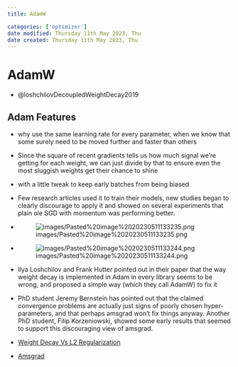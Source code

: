 ```yaml
---
title: AdamW

categories: ['optimizer']
date modified: Thursday 11th May 2023, Thu
date created: Thursday 11th May 2023, Thu
---
```


# AdamW


- @loshchilovDecoupledWeightDecay2019

## Adam Features
- why use the same learning rate for every parameter, when we know that some surely need to be moved further and faster than others
- Since the square of recent gradients tells us how much signal we're getting for each weight, we can just divide by that to ensure even the most sluggish weights get their chance to shine
- with a little tweak to keep early batches from being biased
- Few research articles used it to train their models, new studies began to clearly discourage to apply it and showed on several experiments that plain ole SGD with momentum was performing better.
- ![images/Pasted%20image%2020230511133235.png](images/Pasted%20image%2020230511133235.png)
- ![images/Pasted%20image%2020230511133244.png](images/Pasted%20image%2020230511133244.png)
- Ilya Loshchilov and Frank Hutter pointed out in their paper that the way weight decay is implemented in Adam in every library seems to be wrong, and proposed a simple way (which they call AdamW) to fix it
- PhD student Jeremy Bernstein has pointed out that the claimed convergence problems are actually just signs of poorly chosen hyper-parameters, and that perhaps amsgrad won't fix things anyway. Another PhD student, Filip Korzeniowski, showed some early results that seemed to support this discouraging view of amsgrad.

- [Weight Decay Vs L2 Regularization](Weight Decay Vs L2 Regularization.qmd)
- [Amsgrad](Amsgrad.qmd)



